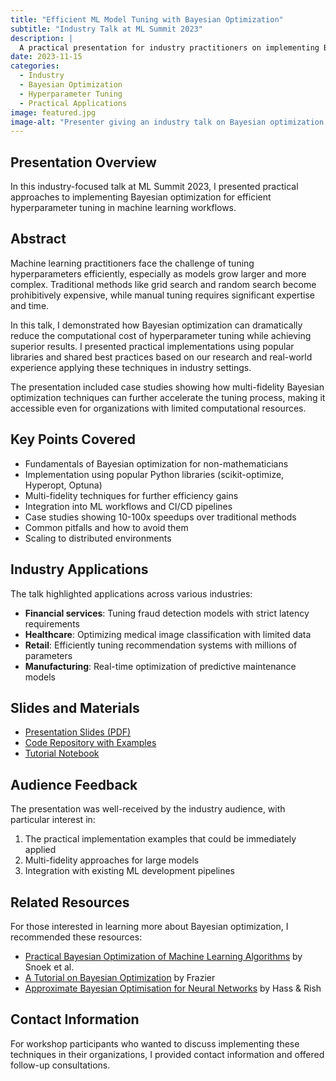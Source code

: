 ```yaml
---
title: "Efficient ML Model Tuning with Bayesian Optimization"
subtitle: "Industry Talk at ML Summit 2023"
description: |
  A practical presentation for industry practitioners on implementing Bayesian optimization techniques for efficient hyperparameter tuning.
date: 2023-11-15
categories:
  - Industry
  - Bayesian Optimization
  - Hyperparameter Tuning
  - Practical Applications
image: featured.jpg
image-alt: "Presenter giving an industry talk on Bayesian optimization techniques"
---
```


## Presentation Overview

In this industry-focused talk at ML Summit 2023, I presented practical approaches to implementing Bayesian optimization for efficient hyperparameter tuning in machine learning workflows.

## Abstract

Machine learning practitioners face the challenge of tuning hyperparameters efficiently, especially as models grow larger and more complex. Traditional methods like grid search and random search become prohibitively expensive, while manual tuning requires significant expertise and time.

In this talk, I demonstrated how Bayesian optimization can dramatically reduce the computational cost of hyperparameter tuning while achieving superior results. I presented practical implementations using popular libraries and shared best practices based on our research and real-world experience applying these techniques in industry settings.

The presentation included case studies showing how multi-fidelity Bayesian optimization techniques can further accelerate the tuning process, making it accessible even for organizations with limited computational resources.

## Key Points Covered

- Fundamentals of Bayesian optimization for non-mathematicians
- Implementation using popular Python libraries (scikit-optimize, Hyperopt, Optuna)
- Multi-fidelity techniques for further efficiency gains
- Integration into ML workflows and CI/CD pipelines
- Case studies showing 10-100x speedups over traditional methods
- Common pitfalls and how to avoid them
- Scaling to distributed environments

## Industry Applications

The talk highlighted applications across various industries:

- **Financial services**: Tuning fraud detection models with strict latency requirements
- **Healthcare**: Optimizing medical image classification with limited data
- **Retail**: Efficiently tuning recommendation systems with millions of parameters
- **Manufacturing**: Real-time optimization of predictive maintenance models

## Slides and Materials

- [Presentation Slides (PDF)](#)
- [Code Repository with Examples](https://github.com/vincehass/bayesian-optimization-examples)
- [Tutorial Notebook](https://github.com/vincehass/bayesian-optimization-examples/blob/main/tutorial.ipynb)

## Audience Feedback

The presentation was well-received by the industry audience, with particular interest in:

1. The practical implementation examples that could be immediately applied
2. Multi-fidelity approaches for large models
3. Integration with existing ML development pipelines

## Related Resources

For those interested in learning more about Bayesian optimization, I recommended these resources:

- [Practical Bayesian Optimization of Machine Learning Algorithms](https://arxiv.org/abs/1206.2944) by Snoek et al.
- [A Tutorial on Bayesian Optimization](https://arxiv.org/abs/1807.02811) by Frazier
- [Approximate Bayesian Optimisation for Neural Networks](https://arxiv.org/abs/2108.12461) by Hass & Rish

## Contact Information

For workshop participants who wanted to discuss implementing these techniques in their organizations, I provided contact information and offered follow-up consultations. 